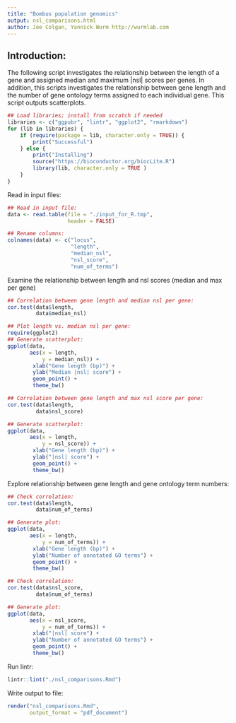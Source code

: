 ```yaml
---
title: "Bombus population genomics"
output: nsl_comparisons.html
author: Joe Colgan, Yannick Wurm http://wurmlab.com
---
```


## Introduction:
The following script investigates the relationship between the length of a gene and assigned median and maximum |nsl| scores per genes. In addition, this scripts investigates the relationship between gene length and the number of gene ontology terms assigned to each individual gene.
This script outputs scatterplots.

```r
## Load libraries; install from scratch if needed
libraries <- c("ggpubr", "lintr", "ggplot2", "rmarkdown")
for (lib in libraries) {
    if (require(package = lib, character.only = TRUE)) {
        print("Successful")
    } else {
        print("Installing")
        source("https://bioconductor.org/biocLite.R")
        library(lib, character.only = TRUE )
    }
}
```
Read in input files:

```r
## Read in input file:
data <- read.table(file = "./input_for_R.tmp", 
                   header = FALSE)

## Rename columns:
colnames(data) <- c("locus",
                    "length",
                    "median_nsl",
                    "nsl_score",
                    "num_of_terms")
```

Examine the relationship between length and nsl scores (median and max per gene)

```r
## Correlation between gene length and median nsl per gene:
cor.test(data$length,
         data$median_nsl)

## Plot length vs. median nsl per gene:
require(ggplot2)
## Generate scatterplot:
ggplot(data,
       aes(x = length,
           y = median_nsl)) +
        xlab("Gene length (bp)") +
        ylab("Median |nsl| score") +
        geom_point() +
        theme_bw()

## Correlation between gene length and max nsl score per gene:
cor.test(data$length,
         data$nsl_score)

## Generate scatterplot:
ggplot(data,
       aes(x = length,
           y = nsl_score)) +
        xlab("Gene length (bp)") +
        ylab("|nsl| score") +
        geom_point() +
        theme_bw()
```

Explore relationship between gene length and gene ontology term numbers:

```r
## Check correlation:
cor.test(data$length,
         data$num_of_terms)

## Generate plot:
ggplot(data,
       aes(x = length,
           y = num_of_terms)) +
        xlab("Gene length (bp)") +
        ylab("Number of annotated GO terms") +
        geom_point() +
        theme_bw()
```
```r
## Check correlation:
cor.test(data$nsl_score,
         data$num_of_terms)

## Generate plot:
ggplot(data,
       aes(x = nsl_score,
           y = num_of_terms)) +
        xlab("|nsl| score") +
        ylab("Number of annotated GO terms") +
        geom_point() +
        theme_bw()
```
Run lintr:
```r
lintr::lint("./nsl_comparisons.Rmd")
```
Write output to file:

```r
render("nsl_comparisons.Rmd",
       output_format = "pdf_document")
```


